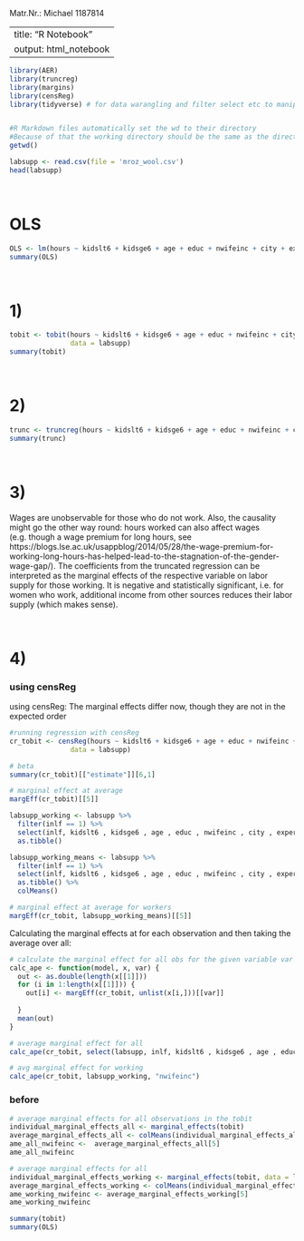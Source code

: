 Matr.Nr.: 
Michael 1187814 

---
title: "R Notebook"
output: html_notebook
---

```r
library(AER)
library(truncreg)
library(margins)
library(censReg)
library(tidyverse) # for data warangling and filter select etc to manipulate dataset (In this script we only use filter, however the tidyverse is a great package to handle data) 


#R Markdown files automatically set the wd to their directory
#Because of that the working directory should be the same as the directory of this file 
getwd() 

labsupp <- read.csv(file = 'mroz_wool.csv')
head(labsupp)
```

&nbsp;  

# OLS
```r
OLS <- lm(hours ~ kidslt6 + kidsge6 + age + educ + nwifeinc + city + exper + expersq, data = labsupp)
summary(OLS)
```

&nbsp;  

# 1)
```r
tobit <- tobit(hours ~ kidslt6 + kidsge6 + age + educ + nwifeinc + city + exper + expersq,
               data = labsupp)
summary(tobit)
```

&nbsp;  

# 2)
```r
trunc <- truncreg(hours ~ kidslt6 + kidsge6 + age + educ + nwifeinc + city + exper + expersq, data = labsupp)
summary(trunc)

```
&nbsp;  

# 3)
Wages are unobservable for those who do not work. Also, the causality might go the other way round: hours worked can also affect wages (e.g. though a wage premium for long hours, see https://blogs.lse.ac.uk/usappblog/2014/05/28/the-wage-premium-for-working-long-hours-has-helped-lead-to-the-stagnation-of-the-gender-wage-gap/).
The coefficients from the truncated regression can be interpreted as the marginal effects of the respective variable on labor supply for those working. It is negative and statistically significant, i.e. for women who work, additional income from other sources reduces their labor supply (which makes sense). 

&nbsp;  

# 4)
### using censReg
using censReg: The marginal effects differ now, though they are not in the expected order 
```r

#running regression with censReg
cr_tobit <- censReg(hours ~ kidslt6 + kidsge6 + age + educ + nwifeinc + city + exper + expersq,
               data = labsupp)

# beta
summary(cr_tobit)[["estimate"]][6,1]

# marginal effect at average 
margEff(cr_tobit)[[5]]

labsupp_working <- labsupp %>% 
  filter(inlf == 1) %>% 
  select(inlf, kidslt6 , kidsge6 , age , educ , nwifeinc , city , exper , expersq) %>% 
  as.tibble()

labsupp_working_means <- labsupp %>% 
  filter(inlf == 1) %>% 
  select(inlf, kidslt6 , kidsge6 , age , educ , nwifeinc , city , exper , expersq) %>% 
  as.tibble() %>% 
  colMeans()

# marginal effect at average for workers
margEff(cr_tobit, labsupp_working_means)[[5]]

```

Calculating the marginal effects at for each observation and then taking the average over all:
```r

# calculate the marginal effect for all obs for the given variable var from the model model with data x and subsequently take the average over all 
calc_ape <- function(model, x, var) {
  out <- as.double(length(x[[1]]))
  for (i in 1:length(x[[1]])) {
    out[i] <- margEff(cr_tobit, unlist(x[i,]))[[var]]
    
  }
  mean(out)
}

# average marginal effect for all
calc_ape(cr_tobit, select(labsupp, inlf, kidslt6 , kidsge6 , age , educ , nwifeinc , city , exper , expersq), "nwifeinc")

# avg marginal effect for working
calc_ape(cr_tobit, labsupp_working, "nwifeinc")

```
### before

```r
# average marginal effects for all observations in the tobit 
individual_marginal_effects_all <- marginal_effects(tobit)
average_marginal_effects_all <- colMeans(individual_marginal_effects_all)
ame_all_nwifeinc <-  average_marginal_effects_all[5]
ame_all_nwifeinc

# average marginal effects for all
individual_marginal_effects_working <- marginal_effects(tobit, data = labsupp[labsupp$inlf == 1,])
average_marginal_effects_working <- colMeans(individual_marginal_effects_working)
ame_working_nwifeinc <- average_marginal_effects_working[5]
ame_working_nwifeinc
```

```r
summary(tobit)
summary(OLS)
```
